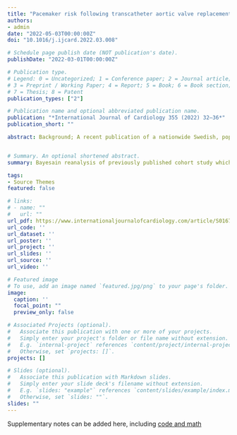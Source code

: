 ```yaml
---
title: "Pacemaker risk following transcatheter aortic valve replacement - A Bayesian reanalysis"
authors:
- admin
date: "2022-05-03T00:00:00Z"
doi: "10.1016/j.ijcard.2022.03.008"

# Schedule page publish date (NOT publication's date).
publishDate: "2022-03-01T00:00:00Z"

# Publication type.
# Legend: 0 = Uncategorized; 1 = Conference paper; 2 = Journal article;
# 3 = Preprint / Working Paper; 4 = Report; 5 = Book; 6 = Book section;
# 7 = Thesis; 8 = Patent
publication_types: ["2"]

# Publication name and optional abbreviated publication name.
publication: "*International Journal of Cardiology 355 (2022) 32–36*"
publication_short: ""

abstract: Background; A recent publication of a nationwide Swedish, population-based cohort study found no statistically significant difference for all-cause mortality. It is unknown if a Bayesian reanalysis would provide additional insights and lead to the same conclusion. Methods; A digitalized approach to the published Kaplan – Meier curves was used to reconstruct the individual patient dataset. Bayesian survival analyses of this data using both vague, thereby allowing the posterior probability to be completely dominated by the observed data, as well as skeptical and informative priors, based on the mortality risk of pacemaker implantation following surgical aortic valve replacement, were performed. Results; The individual patient data set was reliably reconstructed and showed a 4 year follow-up hazard ratio (HR) = 1.08, 95 % credible interval (CrI) 0.85–1.36. The Bayesian analysis using a vague prior revealed a 74.9 % probability of increased mortality in the pacemaker group. Using a skeptical, semi-informative, and fully informative priors, the posterior probabilities of increased mortality following pacemaker insertion was increased to 68.9 %, 93.9 % and 98.4 %, respectively. Conclusions; This Bayesian reanalysis suggests a moderate to high probability of an increased total mortality in TAVR patients requiring post procedural pacemaker implantation.


# Summary. An optional shortened abstract.
summary: Bayesain reanalysis of previously published cohort study which suggests with moderate to high probability that the need for a permanent pacemaker following TAVR is associated with increased mortality in the first 4 years following the procedure.

tags:
- Source Themes
featured: false

# links:
# - name: ""
#   url: ""
url_pdf: https://www.internationaljournalofcardiology.com/article/S0167-5273(22)00328-X/fulltext
url_code: ''
url_dataset: ''
url_poster: ''
url_project: ''
url_slides: ''
url_source: ''
url_video: ''

# Featured image
# To use, add an image named `featured.jpg/png` to your page's folder. 
image:
  caption: ''
  focal_point: ""
  preview_only: false

# Associated Projects (optional).
#   Associate this publication with one or more of your projects.
#   Simply enter your project's folder or file name without extension.
#   E.g. `internal-project` references `content/project/internal-project/index.md`.
#   Otherwise, set `projects: []`.
projects: []

# Slides (optional).
#   Associate this publication with Markdown slides.
#   Simply enter your slide deck's filename without extension.
#   E.g. `slides: "example"` references `content/slides/example/index.md`.
#   Otherwise, set `slides: ""`.
slides: ""
---
```



Supplementary notes can be added here, including [code and math](https://github.com/brophyj/tavr_pace)
